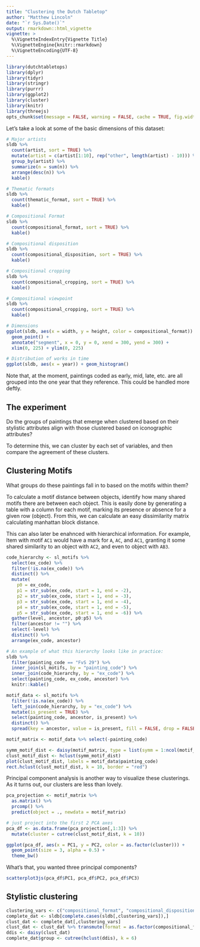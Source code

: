 ```yaml
---
title: "Clustering the Dutch Tabletop"
author: "Matthew Lincoln"
date: "`r Sys.Date()`"
output: rmarkdown::html_vignette
vignette: >
  %\VignetteIndexEntry{Vignette Title}
  %\VignetteEngine{knitr::rmarkdown}
  %\VignetteEncoding{UTF-8}
---
```


```r
library(dutchtabletops)
library(dplyr)
library(tidyr)
library(stringr)
library(purrr)
library(ggplot2)
library(cluster)
library(knitr)
library(threejs)
opts_chunk$set(message = FALSE, warning = FALSE, cache = TRUE, fig.width = 7, fig.height = 6)
```

Let's take a look at some of the basic dimensions of this dataset:

```r
# Major artists
sldb %>% 
  count(artist, sort = TRUE) %>% 
  mutate(artist = c(artist[1:10], rep("other", length(artist) - 10))) %>% 
  group_by(artist) %>% 
  summarize(n = sum(n)) %>% 
  arrange(desc(n)) %>% 
  kable()

# Thematic formats
sldb %>% 
  count(thematic_format, sort = TRUE) %>% 
  kable()

# Compositional Format
sldb %>% 
  count(compositional_format, sort = TRUE) %>% 
  kable()

# Compositional disposition
sldb %>% 
  count(compositional_disposition, sort = TRUE) %>% 
  kable()

# Compositional cropping
sldb %>% 
  count(compositional_cropping, sort = TRUE) %>% 
  kable()

# Compositional viewpoint
sldb %>% 
  count(compositional_cropping, sort = TRUE) %>% 
  kable()

# Dimensions
ggplot(sldb, aes(x = width, y = height, color = compositional_format)) + 
  geom_point() + 
  annotate("segment", x = 0, y = 0, xend = 300, yend = 300) + 
  xlim(0, 225) + ylim(0, 225)

# Distribution of works in time
ggplot(sldb, aes(x = year)) + geom_histogram()
```

Note that, at the moment, paintings coded as early, mid, late, etc. are all grouped into the one year that they reference.
This could be handled more deftly.

## The experiment

Do the groups of paintings that emerge when clustered based on their stylistic attributes align with those clustered based on iconographic attributes?

To determine this, we can cluster by each set of variables, and then compare the agreement of these clusters.

## Clustering Motifs

What groups do these paintings fall in to based on the motifs within them?

To calculate a motif distance between objects, identify how many shared motifs there are between each object.
This is easily done by generating a table with a column for each motif, marking its presence or absence for a given row (object).
From this, we can calculate an easy dissimilarity matrix calculating manhattan block distance.

This can also later be enahnced with hierarchical information.
For example, Item with motif `AC1` would have a mark for `A`, `AC`, and `AC1`, granting it some shared similarity to an object with `AC2`, and even to object with `AB3`.

```r
code_hierarchy <- sl_motifs %>%
  select(ex_code) %>% 
  filter(!is.na(ex_code)) %>% 
  distinct() %>% 
  mutate(
    p0 = ex_code,
    p1 = str_sub(ex_code, start = 1, end = -2),
    p2 = str_sub(ex_code, start = 1, end = -3),
    p3 = str_sub(ex_code, start = 1, end = -4),
    p4 = str_sub(ex_code, start = 1, end = -5),
    p5 = str_sub(ex_code, start = 1, end = -6)) %>% 
  gather(level, ancestor, p0:p5) %>% 
  filter(ancestor != "") %>% 
  select(-level) %>% 
  distinct() %>% 
  arrange(ex_code, ancestor)

# An example of what this hierarchy looks like in practice:
sldb %>% 
  filter(painting_code == "FvS 29") %>% 
  inner_join(sl_motifs, by = "painting_code") %>% 
  inner_join(code_hierarchy, by = "ex_code") %>% 
  select(painting_code, ex_code, ancestor) %>% 
  knitr::kable()
```

```r
motif_data <- sl_motifs %>% 
  filter(!is.na(ex_code)) %>% 
  left_join(code_hierarchy, by = "ex_code") %>% 
  mutate(is_present = TRUE) %>%
  select(painting_code, ancestor, is_present) %>% 
  distinct() %>% 
  spread(key = ancestor, value = is_present, fill = FALSE, drop = FALSE)

motif_matrix <- motif_data %>% select(-painting_code)

symm_motif_dist <- daisy(motif_matrix, type = list(symm = 1:ncol(motif_matrix)))
clust_motif_dist <- hclust(symm_motif_dist)
plot(clust_motif_dist, labels = motif_data$painting_code)
rect.hclust(clust_motif_dist, k = 10, border = "red")
```

Principal component analysis is another way to visualize these clusterings. As it turns out, our clusters are less than lovely.

```r
pca_projection <- motif_matrix %>% 
  as.matrix() %>% 
  prcomp() %>% 
  predict(object = ., newdata = motif_matrix)

# just project into the first 2 PCA axes
pca_df <- as.data.frame(pca_projection[,1:3]) %>% 
  mutate(cluster = cutree(clust_motif_dist, k = 10))

ggplot(pca_df, aes(x = PC1, y = PC2, color = as.factor(cluster))) +
  geom_point(size = 3, alpha = 0.5) +
  theme_bw()
```

What's that, you wanted three principal components?

```r
scatterplot3js(pca_df$PC1, pca_df$PC2, pca_df$PC3)
```


## Stylistic clustering

```r
clustering_vars <- c("compositional_format", "compositional_disposition", "compositional_cropping", "compositional_viewpoint")
complete_dat <- sldb[complete.cases(sldb[,clustering_vars]),]
clust_dat <- complete_dat[,clustering_vars]
clust_dat <- clust_dat %>% transmute(format = as.factor(compositional_format), disp = as.factor(compositional_disposition), cropping = as.factor(compositional_cropping), viewpoint = as.factor(compositional_viewpoint))
ddis <- daisy(clust_dat)
complete_dat$group <- cutree(hclust(ddis), k = 6)
```

